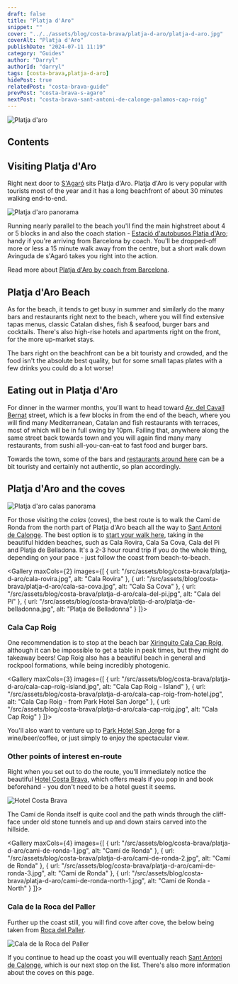 ```yaml
---
draft: false
title: "Platja d'Aro"
snippet: ""
cover: "../../assets/blog/costa-brava/platja-d-aro/platja-d-aro.jpg"
coverAlt: "Platja d'Aro"
publishDate: "2024-07-11 11:19"
category: "Guides"
author: "Darryl"
authorId: "darryl"
tags: [costa-brava,platja-d-aro]
hidePost: true
relatedPost: "costa-brava-guide"
prevPost: "costa-brava-s-agaro"
nextPost: "costa-brava-sant-antoni-de-calonge-palamos-cap-roig"
---
```



![Platja d'aro](../../assets/blog/costa-brava/platja-d-aro/platja-d-aro.jpg)

## Contents

## Visiting Platja d'Aro

Right next door to [S'Agaró](costa-brava-s-agaro) sits Platja d'Aro. Platja d'Aro is very popular with tourists most of the year and it has a long beachfront of about 30 minutes walking end-to-end.

![Platja d'aro panorama](../../assets/blog/costa-brava/platja-d-aro/platja-d-aro-panorama.jpg)

Running nearly parallel to the beach you'll find the main highstreet about 4 or 5 blocks in and also the coach station - [Estació d'autobusos Platja d'Aro](https://maps.app.goo.gl/xigzW68dsUudfYd98); handy if you're arriving from Barcelona by coach. You'll be dropped-off more or less a 15 minute walk away from the centre, but a short walk down Avinguda de s'Agaró takes you right into the action.

<div class="info">

Read more about [Platja d'Aro by coach from Barcelona](https://www.moventis.es/es/Marcas/moventis-sarfa).

</div>

## Platja d'Aro Beach

As for the beach, it tends to get busy in summer and similarly do the many bars and restaurants right next to the beach, where you will find extensive tapas menus, classic Catalan dishes, fish & seafood, burger bars and cocktails. There's also high-rise hotels and apartments right on the front, for the more up-market stays.

<div class="warning">

The bars right on the beachfront can be a bit touristy and crowded, and the food isn't the absolute best quality, but for some small tapas plates with a few drinks you could do a lot worse!

</div>

## Eating out in Platja d'Aro

For dinner in the warmer months, you'll want to head toward [Av. del Cavall Bernat](https://maps.app.goo.gl/zUdybeUriECSnzDV6) street, which is a few blocks in from the end of the beach, where you will find many Mediterranean, Catalan and fish restaurants with terraces, most of which will be in full swing by 10pm. Failing that, anywhere along the same street back towards town and you will again find many many restaurants, from sushi all-you-can-eat to fast food and burger bars.

Towards the town, some of the bars and [restaurants around here](https://maps.app.goo.gl/Av5QvJm8uvUKm3C79) can be a bit touristy and certainly not authentic, so plan accordingly.

## Platja d'Aro and the coves

![Platja d'aro calas panorama](../../assets/blog/costa-brava/platja-d-aro/hidden-calas-3.jpg)

For those visiting the _calas_ (coves), the best route is to walk the Camí de Ronda from the north part of Platja d'Aro beach all the way to [Sant Antoni de Calonge](costa-brava-sant-antoni-de-calonge-palamos-cap-roig). The best option is to [start your walk here](https://maps.app.goo.gl/YvBWDCJ6c8WYLT8Y8), taking in the beautiful hidden beaches, such as Cala Rovira, Cala Sa Cova, Cala del Pi and Platja de Belladona. It's a 2-3 hour round trip if you do the whole thing, depending on your pace - just follow the coast from beach-to-beach.

<Gallery maxCols={2} images={[
  { url: "/src/assets/blog/costa-brava/platja-d-aro/cala-rovira.jpg", alt: "Cala Rovira" },
  { url: "/src/assets/blog/costa-brava/platja-d-aro/cala-sa-cova.jpg", alt: "Cala Sa Cova" },
  { url: "/src/assets/blog/costa-brava/platja-d-aro/cala-del-pi.jpg", alt: "Cala del Pi" },
  { url: "/src/assets/blog/costa-brava/platja-d-aro/platja-de-belladonna.jpg", alt: "Platja de Belladonna" }
]}></Gallery>


### Cala Cap Roig

One recommendation is to stop at the beach bar [Xiringuito Cala Cap Roig](https://maps.app.goo.gl/zLBSBNfv7tE3ipqX9), although it can be impossible to get a table in peak times, but they might do takeaway beers! Cap Roig also has a beautiful beach in general and rockpool formations, while being incredibly photogenic.

<Gallery maxCols={3} images={[
  { url: "/src/assets/blog/costa-brava/platja-d-aro/cala-cap-roig-island.jpg", alt: "Cala Cap Roig - Island" },
  { url: "/src/assets/blog/costa-brava/platja-d-aro/cala-cap-roig-from-hotel.jpg", alt: "Cala Cap Roig - from Park Hotel San Jorge" },
  { url: "/src/assets/blog/costa-brava/platja-d-aro/cala-cap-roig.jpg", alt: "Cala Cap Roig" }
]}></Gallery>


You'll also want to venture up to [Park Hotel San Jorge](https://goo.gl/maps/1ZJYa6otwzE4A4KNA) for a wine/beer/coffee, or just simply to enjoy the spectacular view.

### Other points of interest en-route

Right when you set out to do the route, you'll immediately notice the beautiful [Hotel Costa Brava](https://goo.gl/maps/SSxzovs4ztsggq6QA), which offers meals if you pop in and book beforehand - you don't need to be a hotel guest it seems.

![Hotel Costa Brava](../../assets/blog/costa-brava/platja-d-aro/hotel-costa-brava.jpg)

The Camí de Ronda itself is quite cool and the path winds through the cliff-face under old stone tunnels and up and down stairs carved into the hillside.

<Gallery maxCols={4} images={[
  { url: "/src/assets/blog/costa-brava/platja-d-aro/cami-de-ronda-1.jpg", alt: "Camí de Ronda" },
  { url: "/src/assets/blog/costa-brava/platja-d-aro/cami-de-ronda-2.jpg", alt: "Camí de Ronda" },
  { url: "/src/assets/blog/costa-brava/platja-d-aro/cami-de-ronda-3.jpg", alt: "Camí de Ronda" },
  { url: "/src/assets/blog/costa-brava/platja-d-aro/cami-de-ronda-north-1.jpg", alt: "Camí de Ronda - North" }
]}></Gallery>

### Cala de la Roca del Paller

Further up the coast still, you will find cove after cove, the below being taken from [Roca del Paller](https://maps.app.goo.gl/p6xDzoscxpJWJqXE6).

![Cala de la Roca del Paller](../../assets/blog/costa-brava/platja-d-aro/cala-roca-del-paller-beach.jpg)

If you continue to head up the coast you will eventually reach [Sant Antoni de Calonge](/blog/costa-brava/sant-antoni-de-calonge-palamos-cap-roig), which is our next stop on the list. There's also more information about the coves on this page.
